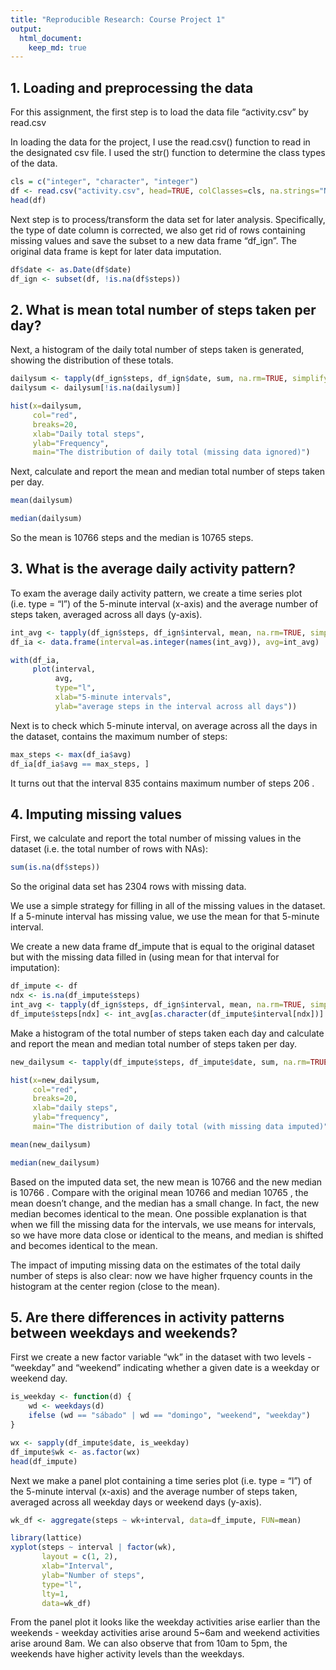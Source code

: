 ```yaml
---
title: "Reproducible Research: Course Project 1"
output: 
  html_document:
    keep_md: true
---
```



## 1. Loading and preprocessing the data

For this assignment, the first step is to load the data file "activity.csv" by read.csv

In loading the data for the project, I use the read.csv() function to read in the designated csv file. I used the str() function to determine the class types of the data.

```r
cls = c("integer", "character", "integer")
df <- read.csv("activity.csv", head=TRUE, colClasses=cls, na.strings="NA")
head(df)
```


Next step is to process/transform the data set for later analysis. Specifically, the type of date column is corrected, we also get rid of rows containing missing values and save the subset to a new data frame "df_ign". The original data frame is kept for later data imputation.

```r
df$date <- as.Date(df$date)
df_ign <- subset(df, !is.na(df$steps))
```

## 2. What is mean total number of steps taken per day?

Next, a histogram of the daily total number of steps taken is generated, showing the distribution of these totals.

```r
dailysum <- tapply(df_ign$steps, df_ign$date, sum, na.rm=TRUE, simplify=T)
dailysum <- dailysum[!is.na(dailysum)]

hist(x=dailysum,
     col="red",
     breaks=20,
     xlab="Daily total steps",
     ylab="Frequency",
     main="The distribution of daily total (missing data ignored)")
```


Next, calculate and report the mean and median total number of steps taken per day.

```r
mean(dailysum)
```
```r
median(dailysum)
```

So the mean is 10766 steps and the median is 10765 steps.

## 3. What is the average daily activity pattern?

To exam the average daily activity pattern, we create a time series plot (i.e. type = "l") of the 5-minute interval (x-axis) and the average number of steps taken, averaged across all days (y-axis).

```r
int_avg <- tapply(df_ign$steps, df_ign$interval, mean, na.rm=TRUE, simplify=T)
df_ia <- data.frame(interval=as.integer(names(int_avg)), avg=int_avg)

with(df_ia,
     plot(interval,
          avg,
          type="l",
          xlab="5-minute intervals",
          ylab="average steps in the interval across all days"))
```

Next is to check which 5-minute interval, on average across all the days in the dataset, contains the maximum number of steps:

```r
max_steps <- max(df_ia$avg)
df_ia[df_ia$avg == max_steps, ]
```

It turns out that the interval 835 contains maximum number of steps 206 .

## 4. Imputing missing values

First, we calculate and report the total number of missing values in the dataset (i.e. the total number of rows with NAs):

```r
sum(is.na(df$steps))
```

So the original data set has 2304 rows with missing data.

We use a simple strategy for filling in all of the missing values in the dataset. If a 5-minute interval has missing value, we use the mean for that 5-minute interval.

We create a new data frame df_impute that is equal to the original dataset but with the missing data filled in (using mean for that interval for imputation):

```r
df_impute <- df
ndx <- is.na(df_impute$steps)
int_avg <- tapply(df_ign$steps, df_ign$interval, mean, na.rm=TRUE, simplify=T)
df_impute$steps[ndx] <- int_avg[as.character(df_impute$interval[ndx])]
```

Make a histogram of the total number of steps taken each day and calculate and report the mean and median total number of steps taken per day.

```r
new_dailysum <- tapply(df_impute$steps, df_impute$date, sum, na.rm=TRUE, simplify=T)

hist(x=new_dailysum,
     col="red",
     breaks=20,
     xlab="daily steps",
     ylab="frequency",
     main="The distribution of daily total (with missing data imputed)")
```


```r
mean(new_dailysum)
```

```r
median(new_dailysum)
```

Based on the imputed data set, the new mean is 10766 and the new median is 10766 . Compare with the original mean 10766 and median 10765 , the mean doesn't change, and the median has a small change. In fact, the new median becomes identical to the mean. One possible explanation is that when we fill the missing data for the intervals, we use means for intervals, so we have more data close or identical to the means, and median is shifted and becomes identical to the mean.

The impact of imputing missing data on the estimates of the total daily number of steps is also clear: now we have higher frquency counts in the histogram at the center region (close to the mean).

## 5. Are there differences in activity patterns between weekdays and weekends?

First we create a new factor variable "wk" in the dataset with two levels - "weekday" and "weekend" indicating whether a given date is a weekday or weekend day.


```r
is_weekday <- function(d) {
    wd <- weekdays(d)
    ifelse (wd == "sábado" | wd == "domingo", "weekend", "weekday")
}

wx <- sapply(df_impute$date, is_weekday)
df_impute$wk <- as.factor(wx)
head(df_impute)
```

Next we make a panel plot containing a time series plot (i.e. type = "l") of the 5-minute interval (x-axis) and the average number of steps taken, averaged across all weekday days or weekend days (y-axis).

```r
wk_df <- aggregate(steps ~ wk+interval, data=df_impute, FUN=mean)

library(lattice)
xyplot(steps ~ interval | factor(wk),
       layout = c(1, 2),
       xlab="Interval",
       ylab="Number of steps",
       type="l",
       lty=1,
       data=wk_df)
```

From the panel plot it looks like the weekday activities arise earlier than the weekends - weekday activities arise around 5~6am and weekend activities arise around 8am. We can also observe that from 10am to 5pm, the weekends have higher activity levels than the weekdays.
